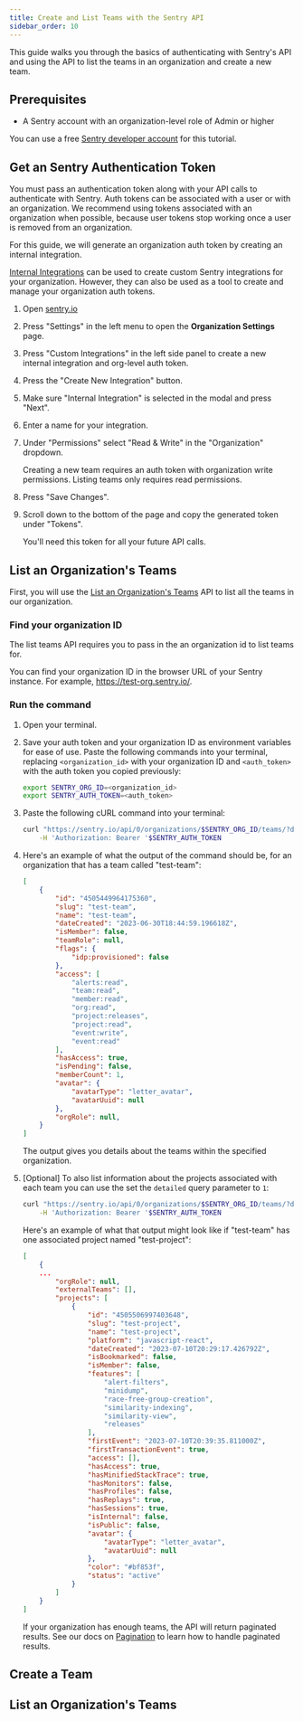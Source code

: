 ```yaml
---
title: Create and List Teams with the Sentry API
sidebar_order: 10
---
```


This guide walks you through the basics of authenticating with Sentry's API and using the API to list the teams in an organization and create a new team.

## Prerequisites

- A Sentry account with an organization-level role of Admin or higher <TODO SHANA confirm>

You can use a free [Sentry developer account](https://sentry.io/pricing/) for this tutorial.

## Get an Sentry Authentication Token

You must pass an authentication token along with your API calls to authenticate with Sentry. Auth tokens can be associated with a user or with an organization. We recommend using tokens associated with an organization when possible, because user tokens stop working once a user is removed from an organization.

For this guide, we will generate an organization auth token by creating an internal integration.

[Internal Integrations](/product/integrations/integration-platform/internal-integration/) can be used to create custom Sentry integrations for your organization. However, they can also be used as a tool to create and manage your organization auth tokens.

1. Open [sentry.io](https://sentry.io/)

1. Press "Settings" in the left menu to open the **Organization Settings** page.

1. Press "Custom Integrations" in the left side panel to create a new internal integration and org-level auth token.

1. Press the "Create New Integration" button.

1. Make sure "Internal Integration" is selected in the modal and press "Next".

1. Enter a name for your integration.

1. Under "Permissions" select "Read & Write" in the "Organization" dropdown.

    Creating a new team requires an auth token with organization write permissions. Listing teams only requires read permissions.

1. Press "Save Changes".

1. Scroll down to the bottom of the page and copy the generated token under "Tokens".

    You'll need this token for all your future API calls.

## List an Organization's Teams

First, you will use the [List an Organization's Teams](https://docs.sentry.io/api/teams/list-an-organizations-teams/) API to list all the teams in our organization.

### Find your organization ID

The list teams API requires you to pass in the an organization id to list teams for.

You can find your organization ID in the browser URL of your Sentry instance. For example, https://test-org.sentry.io/.

### Run the command

1. Open your terminal.

1. Save your auth token and your organization ID as environment variables for ease of use. Paste the following commands into your terminal, replacing `<organization_id>` with your organization ID and `<auth_token>` with the auth token you copied previously:

    ```bash
    export SENTRY_ORG_ID=<organization_id>
    export SENTRY_AUTH_TOKEN=<auth_token>
    ```

1. Paste the following cURL command into your terminal:

    ```bash
    curl "https://sentry.io/api/0/organizations/$SENTRY_ORG_ID/teams/?detailed=0" \
        -H 'Authorization: Bearer '$SENTRY_AUTH_TOKEN
    ```

1. Here's an example of what the output of the command should be, for an organization that has a team called "test-team":

    ```json
    [
        {
            "id": "4505449964175360",
            "slug": "test-team",
            "name": "test-team",
            "dateCreated": "2023-06-30T18:44:59.196618Z",
            "isMember": false,
            "teamRole": null,
            "flags": {
                "idp:provisioned": false
            },
            "access": [
                "alerts:read",
                "team:read",
                "member:read",
                "org:read",
                "project:releases",
                "project:read",
                "event:write",
                "event:read"
            ],
            "hasAccess": true,
            "isPending": false,
            "memberCount": 1,
            "avatar": {
                "avatarType": "letter_avatar",
                "avatarUuid": null
            },
            "orgRole": null,
        }
    ]
    ```

    The output gives you details about the teams within the specified organization.

1. [Optional] To also list information about the projects associated with each team you can use the set the `detailed` query parameter to `1`:

    ```bash
    curl "https://sentry.io/api/0/organizations/$SENTRY_ORG_ID/teams/?detailed=1" \
        -H 'Authorization: Bearer '$SENTRY_AUTH_TOKEN
    ```

    Here's an example of what that output might look like if "test-team" has one associated project named "test-project":

    ```json
    [
        {
        ...
            "orgRole": null,
            "externalTeams": [],
            "projects": [
                {
                    "id": "4505506997403648",
                    "slug": "test-project",
                    "name": "test-project",
                    "platform": "javascript-react",
                    "dateCreated": "2023-07-10T20:29:17.426792Z",
                    "isBookmarked": false,
                    "isMember": false,
                    "features": [
                        "alert-filters",
                        "minidump",
                        "race-free-group-creation",
                        "similarity-indexing",
                        "similarity-view",
                        "releases"
                    ],
                    "firstEvent": "2023-07-10T20:39:35.811000Z",
                    "firstTransactionEvent": true,
                    "access": [],
                    "hasAccess": true,
                    "hasMinifiedStackTrace": true,
                    "hasMonitors": false,
                    "hasProfiles": false,
                    "hasReplays": true,
                    "hasSessions": true,
                    "isInternal": false,
                    "isPublic": false,
                    "avatar": {
                        "avatarType": "letter_avatar",
                        "avatarUuid": null
                    },
                    "color": "#bf853f",
                    "status": "active"
                }
            ]
        }
    ]
    ```

    If your organization has enough teams, the API will return paginated results. See our docs on [Pagination](/api/pagination/) to learn how to handle paginated results.

## Create a Team

## List an Organization's Teams
